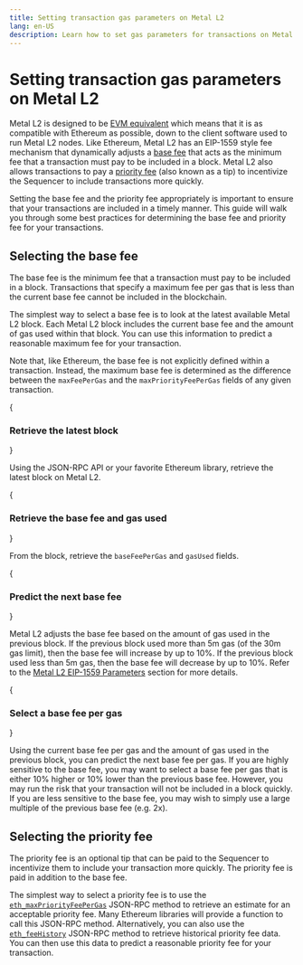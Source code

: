 ```yaml
---
title: Setting transaction gas parameters on Metal L2
lang: en-US
description: Learn how to set gas parameters for transactions on Metal L2.
---
```



# Setting transaction gas parameters on Metal L2

Metal L2 is designed to be [EVM equivalent](https://web.archive.org/web/20231127160757/https://medium.com/ethereum-optimism/introducing-evm-equivalence-5c2021deb306) which means that it is as compatible with Ethereum as possible, down to the client software used to run Metal L2 nodes.
Like Ethereum, Metal L2 has an EIP-1559 style fee mechanism that dynamically adjusts a [base fee](https://ethereum.org/en/developers/docs/gas/#base-fee) that acts as the minimum fee that a transaction must pay to be included in a block.
Metal L2 also allows transactions to pay a [priority fee](https://ethereum.org/en/developers/docs/gas/#priority-fee) (also known as a tip) to incentivize the Sequencer to include transactions more quickly.

Setting the base fee and the priority fee appropriately is important to ensure that your transactions are included in a timely manner.
This guide will walk you through some best practices for determining the base fee and priority fee for your transactions.

## Selecting the base fee

The base fee is the minimum fee that a transaction must pay to be included in a block.
Transactions that specify a maximum fee per gas that is less than the current base fee cannot be included in the blockchain.

The simplest way to select a base fee is to look at the latest available Metal L2 block.
Each Metal L2 block includes the current base fee and the amount of gas used within that block.
You can use this information to predict a reasonable maximum fee for your transaction.

Note that, like Ethereum, the base fee is not explicitly defined within a transaction.
Instead, the maximum base fee is determined as the difference between the `maxFeePerGas` and the `maxPriorityFeePerGas` fields of any given transaction.

<Steps>

{<h3>Retrieve the latest block</h3>}

Using the JSON-RPC API or your favorite Ethereum library, retrieve the latest block on Metal L2.

{<h3>Retrieve the base fee and gas used</h3>}

From the block, retrieve the `baseFeePerGas` and `gasUsed` fields.

{<h3>Predict the next base fee</h3>}

Metal L2 adjusts the base fee based on the amount of gas used in the previous block.
If the previous block used more than 5m gas (of the 30m gas limit), then the base fee will increase by up to 10%.
If the previous block used less than 5m gas, then the base fee will decrease by up to 10%.
Refer to the [Metal L2 EIP-1559 Parameters](/stack/differences#eip-1559-parameters) section for more details.

{<h3>Select a base fee per gas</h3>}

Using the current base fee per gas and the amount of gas used in the previous block, you can predict the next base fee per gas.
If you are highly sensitive to the base fee, you may want to select a base fee per gas that is either 10% higher or 10% lower than the previous base fee.
However, you may run the risk that your transaction will not be included in a block quickly.
If you are less sensitive to the base fee, you may wish to simply use a large multiple of the previous base fee (e.g. 2x).

</Steps>

## Selecting the priority fee

The priority fee is an optional tip that can be paid to the Sequencer to incentivize them to include your transaction more quickly.
The priority fee is paid in addition to the base fee.

The simplest way to select a priority fee is to use the [`eth_maxPriorityFeePerGas`](https://docs.alchemy.com/reference/eth-maxpriorityfeepergas) JSON-RPC method to retrieve an estimate for an acceptable priority fee.
Many Ethereum libraries will provide a function to call this JSON-RPC method.
Alternatively, you can also use the [`eth_feeHistory`](https://docs.alchemy.com/reference/eth-feehistory) JSON-RPC method to retrieve historical priority fee data.
You can then use this data to predict a reasonable priority fee for your transaction.
